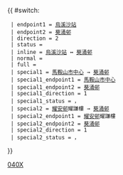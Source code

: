 {{ #switch: {{{format|}}}
  | endpoint1 = [[烏溪沙站公共運輸交匯處|烏溪沙站]]
  | endpoint2 = [[葵涌邨公共運輸交匯處|葵涌邨]]
  | direction = 2
  | status =
  | inline = [[烏溪沙站公共運輸交匯處|烏溪沙站]] ↔ [[葵涌邨公共運輸交匯處|葵涌邨]]
  | normal =
  | full =
  | special1 = [[馬鞍山新市鎮|馬鞍山市中心]] → [[葵涌邨公共運輸交匯處|葵涌邨]]
  | special1_endpoint1 = [[馬鞍山新市鎮|馬鞍山市中心]]
  | special1_endpoint2 = [[葵涌邨公共運輸交匯處|葵涌邨]]
  | special1_direction = 1
  | special1_status = {{HK Bus Status|ST}}，{{HK Bus Status|M}}
  | special2 = [[耀安邨]]耀謙樓 → [[葵涌邨公共運輸交匯處|葵涌邨]]
  | special2_endpoint1 = [[耀安邨]]耀謙樓
  | special2_endpoint2 = [[葵涌邨公共運輸交匯處|葵涌邨]]
  | special2_direction = 1
  | special2_status = {{HK Bus Status|ST}}，{{HK Bus Status|M}}
}}<noinclude>[[Category:九龍巴士路線模板|040X]]</noinclude>